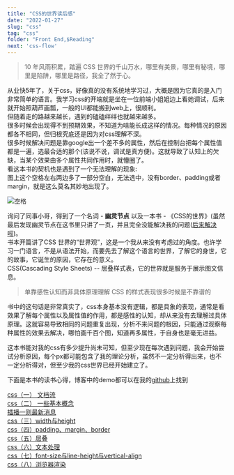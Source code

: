 ```yaml
---
title: "CSS的世界读后感"
date: "2022-01-27"
slug: "css"
tag: "css"
folder: "Front End,$Reading"
next: 'css-flow'
---
```


>10 年风雨积累，踏遍 CSS 世界的千山万水，哪里有美景，哪里有秘境，哪里是陷阱，哪里是路径，我全了然于心。

从业快5年了，关于css，好像真的没有系统地学习过，大概是因为它真的是入门非常简单的语言。我学习css的开端就是坐在一位前端小姐姐边上看她调试，后来就开始照葫芦画瓢，一般的UI都能搬到web上，很顺利。  
但随着走的路越来越长，遇到的磕磕绊绊也就越来越多。  
很多时候会出现得不到预期效果，不知道为啥能长成这样的情况。每种情况的原因都各不相同，但归根究底还是因为对css理解不深。  
很多时候解决问题是靠google出一个差不多的属性，然后在控制台把每个属性值都是一遍，选最合适的那个(该说不说，调试是真方便)。这就导致了认知上的欠缺，当某个效果由多个属性共同作用时，就懵圈了。  
看这本书的契机也是遇到了一个无法理解的现象:  
图上这个空格左右两边多了一部分空白，无法选中，没有border、padding或者margin，就是这么莫名其妙地出现了。

![空格](./index/space.png)

询问了同事小哥，得到了一个名词 - **幽灵节点** 以及一本书 - 《CSS的世界》(虽然最后发现幽灵节点在这书里只讲了一页，并且完全没能解决我的问题(<a href="/blog/css-strut/" target="_blank">后来解决啦</a>)。  
书本开篇讲了CSS 世界的“世界观”，这是一个我从来没有考虑过的角度。也许学习一门语言，不是从语法开始，而要先去了解这个语言的世界，了解它的身世，它的故事，它诞生的原因，它存在的意义。  
CSS(Cascading Style Sheets) -- 层叠样式表，它的世界就是服务于展示图文信息。
>单靠感性认知而非具体原理理解 CSS 的样式表现很多时候是不靠谱的

书中的这句话是非常真实了，css本身基本没有逻辑，都是具象的表现，通常是看效果了解每个属性以及属性值的作用，都是感性的认知，却从来没有去理解过具体原理。这就容易导致相同的问题重复出现，分析不来问题的根因，只能通过观察每种属性的效果去解决，哪怕画千百个图，知道再多属性，于自身也是毫无进益。

这本书能对我的css有多少提升尚未可知，但至少现在每次遇到问题，我会开始尝试分析原因，每个px都可能包含了我的理论分析，虽然不一定分析得出来，也不一定分析得对，但至少我的css世界已经开始建立了。

下面是本书的读书心得，博客中的demo都可以在我的<a target="_blank" href="https://github.com/yyycc/css">github</a>上找到

[css（一） 文档流](/blog/css-flow)  
[css（二） 一些基本概念](/blog/css-basic)  
[插播一则最新消息](/blog/css-strut)  
[css（三）width与height](/blog/css-height-width)  
[css（四）padding、margin、border](/blog/css-padding-margin-border)  
[css（五）层叠](/blog/css-stacking-context)  
[css（六）文本处理](/blog/css-text)  
[css（七）font-size与line-height与vertical-align](/blog/css-line-height)  
[css（八）浏览器渲染](/blog/css-browser)  
